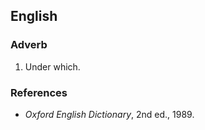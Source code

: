 ==English==

===Adverb===
{{en-adv|-}}

# {{archaic}} Under which.

===References===
*''Oxford English Dictionary'', 2nd ed., 1989.